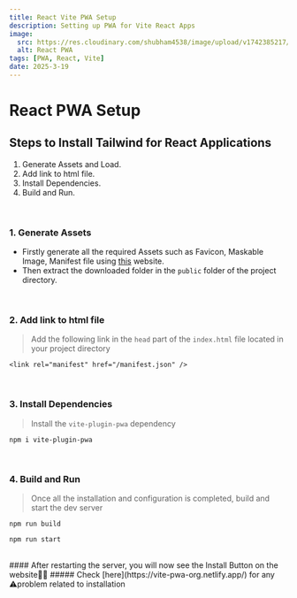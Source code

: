 ```yaml
---
title: React Vite PWA Setup
description: Setting up PWA for Vite React Apps
image:
  src: https://res.cloudinary.com/shubham4538/image/upload/v1742385217/WebBlog/aabzwcg1axvwfgrdlcvy.png
  alt: React PWA
tags: [PWA, React, Vite]
date: 2025-3-19
---
```


# React PWA Setup

## Steps to Install Tailwind for React Applications
1. Generate Assets and Load.
2. Add link to html file.
3. Install Dependencies.
4. Build and Run.

<br/>

### 1. Generate Assets
- Firstly generate all the required Assets such as Favicon, Maskable Image, Manifest file using [this](https://realfavicongenerator.net) website.
- Then extract the downloaded folder in the `public` folder of the project directory.
<br/>

### 2. Add link to html file 
> Add the following link in the `head` part of the `index.html` file located in your project directory
```
<link rel="manifest" href="/manifest.json" />
```
<br/>

### 3. Install Dependencies
> Install the `vite-plugin-pwa` dependency
```
npm i vite-plugin-pwa
```
<br/>

### 4. Build and Run 
> Once all the installation and configuration is completed, build and start the dev server
```
npm run build
```
```
npm run start
```
<br/>
#### After restarting the server, you will now see the Install Button on the website🎉🎉
##### Check [here](https://vite-pwa-org.netlify.app/) for any ⚠️problem related to installation
<br/>
<br/>